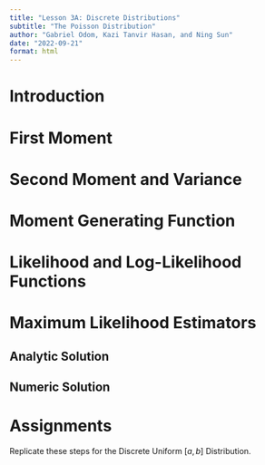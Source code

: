 ```yaml
---
title: "Lesson 3A: Discrete Distributions"
subtitle: "The Poisson Distribution"
author: "Gabriel Odom, Kazi Tanvir Hasan, and Ning Sun"
date: "2022-09-21"
format: html
---
```



# Introduction



# First Moment



# Second Moment and Variance



# Moment Generating Function



# Likelihood and Log-Likelihood Functions



# Maximum Likelihood Estimators


## Analytic Solution


## Numeric Solution



# Assignments

Replicate these steps for the Discrete Uniform $[a, b]$ Distribution.
